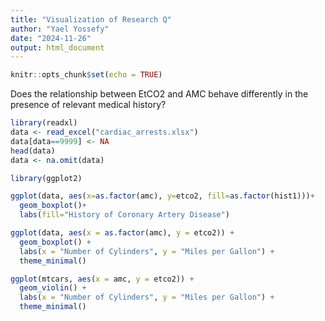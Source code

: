 ```yaml
---
title: "Visualization of Research Q"
author: "Yael Yossefy"
date: "2024-11-26"
output: html_document
---
```


```r
knitr::opts_chunk$set(echo = TRUE)
```

Does the relationship between EtCO2 and AMC behave differently in the presence
of relevant medical history? 

```r
library(readxl)
data <- read_excel("cardiac_arrests.xlsx")
data[data==9999] <- NA
head(data)
data <- na.omit(data)
```

```r
library(ggplot2)

ggplot(data, aes(x=as.factor(amc), y=etco2, fill=as.factor(hist1)))+
  geom_boxplot()+
  labs(fill="History of Coronary Artery Disease")

```
```r
ggplot(data, aes(x = as.factor(amc), y = etco2)) +  
  geom_boxplot() +
  labs(x = "Number of Cylinders", y = "Miles per Gallon") +
  theme_minimal()
```


```r
ggplot(mtcars, aes(x = amc, y = etco2)) +
  geom_violin() +
  labs(x = "Number of Cylinders", y = "Miles per Gallon") +
  theme_minimal()

```

